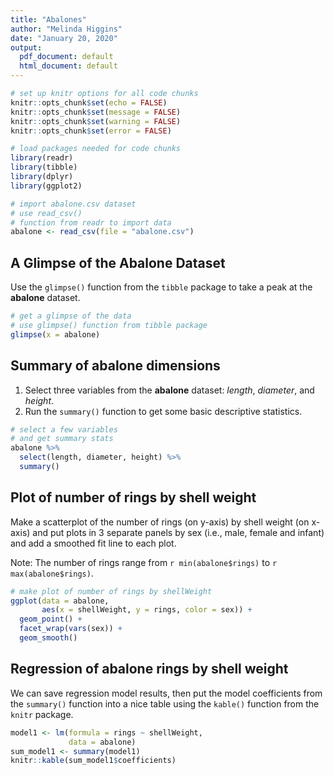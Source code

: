```yaml
---
title: "Abalones"
author: "Melinda Higgins"
date: "January 20, 2020"
output:
  pdf_document: default
  html_document: default
---
```


```r
# set up knitr options for all code chunks
knitr::opts_chunk$set(echo = FALSE)
knitr::opts_chunk$set(message = FALSE)
knitr::opts_chunk$set(warning = FALSE)
knitr::opts_chunk$set(error = FALSE)

# load packages needed for code chunks
library(readr)
library(tibble)
library(dplyr)
library(ggplot2)

# import abalone.csv dataset
# use read_csv()
# function from readr to import data
abalone <- read_csv(file = "abalone.csv")
```

## A Glimpse of the Abalone Dataset

Use the `glimpse()` function from the `tibble` package to take a peak at the **abalone** dataset.

```r
# get a glimpse of the data
# use glimpse() function from tibble package
glimpse(x = abalone)
```

## Summary of abalone dimensions

1. Select three variables from the **abalone** dataset: _length_, _diameter_, and _height_.
2. Run the `summary()` function to get some basic descriptive statistics.

```r
# select a few variables
# and get summary stats
abalone %>% 
  select(length, diameter, height) %>% 
  summary()
```

## Plot of number of rings by shell weight

Make a scatterplot of the number of rings (on y-axis) by shell weight (on x-axis) and put plots in 3 separate panels by sex (i.e., male, female and infant) and add a smoothed fit line to each plot.

Note: The number of rings range from `r min(abalone$rings)` to `r max(abalone$rings)`.

```r
# make plot of number of rings by shellWeight
ggplot(data = abalone, 
       aes(x = shellWeight, y = rings, color = sex)) +
  geom_point() +
  facet_wrap(vars(sex)) +
  geom_smooth()
```

## Regression of abalone rings by shell weight

We can save regression model results, then put the model coefficients from the `summary()` function into a nice table using the `kable()` function from the `knitr` package.

```r
model1 <- lm(formula = rings ~ shellWeight, 
             data = abalone)
sum_model1 <- summary(model1)
knitr::kable(sum_model1$coefficients)
```

